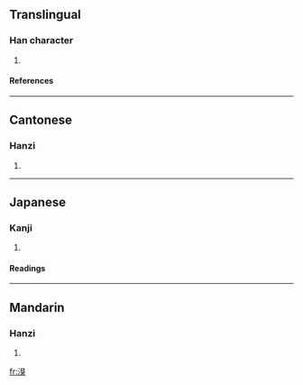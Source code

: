 ==Translingual==
===Han character===
{{Han char|rn=85|rad=水|as=09|sn=12|four=3613<sub>4</sub>|canj=水月山大 (EBUK)}}
# {{defn|Han|sort=水09}}
====References====
{{Han ref|kx=0638.060|dkj=17863|dj=1045.010|hdz=31673.100|uh=6E68|ud=28264|bh=DA40|bd=55872}}

----
==Cantonese==
===Hanzi===
{{yue-hanzi|jyut=|y=gwik6}}
# {{defn|Cantonese}}

----
==Japanese==
===Kanji===
{{ja-kanji|grade=|rs=水09}}
# {{defn|Japanese}} 
====Readings====
{{ja-readings|on=[[けき]] (keki), [[きゃく]] (kyaku)|kun=}}

----
==Mandarin==
===Hanzi===
{{cmn-hanzi|pin=[[qù]] (qu4)|wg=ch'ü<sup>4</sup>}}
# {{defn|Mandarin}}

[[fr:湨]]